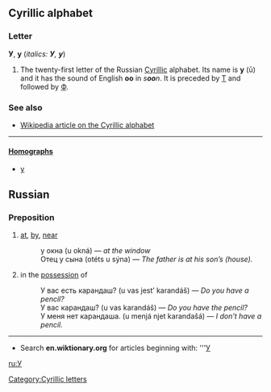 ==Cyrillic alphabet==
===Letter===
'''У''', '''у''' (''italics: '''У''', '''у''''')

#The twenty-first letter of the Russian [[Cyrillic]] alphabet. Its name is '''у''' (ū) and it has the sound of English '''oo''' in ''s'''oo'''n''. It is preceded by [[Т]] and followed by [[Ф]].

===See also===
*[[w:Cyrillic alphabet|Wikipedia article on the Cyrillic alphabet]]

----

====[[Homograph]]s====
*[[y]]

== Russian ==
=== Preposition ===

# [[at]], [[by]], [[near]]
#: у окна (u okná) — ''at the window''
#: Отец у сына (otéts u sýna) — ''The father is at his son’s (house).''
# in the [[possession]] of
#: У вас есть карандаш? (u vas jest’ karandáš) — ''Do you have a pencil?''
#: У вас карандаш? (u vas karandáš) — ''Do you have the pencil?''
#: У меня нет карандаша. (u menjá njet karandašá) — ''I don’t have a pencil.''

----

*Search '''en.wiktionary.org''' for articles beginning with: '''[http://wiktionary.org/w/wiki.phtml?title=Special:Allpages&from=У У]

[[ru:У]]
[[Category:Cyrillic letters]]